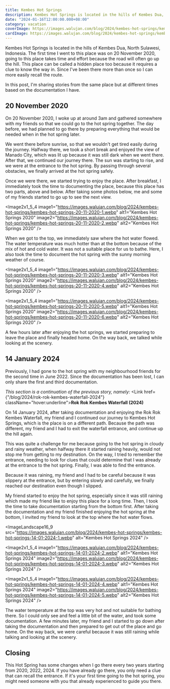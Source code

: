 ```yaml
---
title: Kembes Hot Springs
description: Kembes Hot Springs is located in the hills of Kembes Dua, North Sulawesi, Indonesia.
date: "2024-01-16T12:00:00.000+08:00"
category: vacation
coverImage: https://images.walujan.com/blog/2024/kembes-hot-springs/kembes-hot-springs-14-01-2024-cover.webp
cardImage: https://images.walujan.com/blog/2024/kembes-hot-springs/kembes-hot-springs-14-01-2024-card-cover.webp
---
```


Kembes Hot Springs is located in the hills of Kembes Dua, North Sulawesi, Indonesia. The first time I went to this place was on 20 November 2020, going to this place takes time and effort because the road will often go up the hill. This place can be called a hidden place too because it requires a clue to know the way in. Since I've been there more than once so I can more easily recall the route.

In this post, I'm sharing stories from the same place but at different times based on the documentation I have.

## 20 November 2020

On 20 November 2020, I woke up at around 3am and gathered somewhere with my friends so that we could go to the hot spring together. The day before, we had planned to go there by preparing everything that would be needed when in the hot spring later.

We went there before sunrise, so that we wouldn't get tired easily during the journey. Halfway there, we took a short break and enjoyed the view of Manado City, which was lit up because it was still dark when we went there. After that, we continued our journey there. The sun was starting to rise, and we were at the entrance to the hot spring. By passing through several obstacles, we finally arrived at the hot spring safely.

Once we were there, we started trying to enjoy the place. After breakfast, I immediately took the time to documenting the place, because this place has two parts, above and below. After taking some photos below, me and some of my friends started to go up to see the next view.

<Image2x1_5_4
image1="https://images.walujan.com/blog/2024/kembes-hot-springs/kembes-hot-springs-20-11-2020-1.webp"
alt1="Kembes Hot Springs 2020"
image2="https://images.walujan.com/blog/2024/kembes-hot-springs/kembes-hot-springs-20-11-2020-2.webp"
alt2="Kembes Hot Springs 2020"
/>

When we got to the top, we immediately saw where the hot water flowed. The water temperature was much hotter than at the bottom because of the mix of hot and cold water. It was not a suitable place for us to bathe. Here, I also took the time to document the hot spring with the sunny morning weather of course.

<Image2x1_5_4
image1="https://images.walujan.com/blog/2024/kembes-hot-springs/kembes-hot-springs-20-11-2020-3.webp"
alt1="Kembes Hot Springs 2020"
image2="https://images.walujan.com/blog/2024/kembes-hot-springs/kembes-hot-springs-20-11-2020-4.webp"
alt2="Kembes Hot Springs 2020"
/>

<Image2x1_5_4
image1="https://images.walujan.com/blog/2024/kembes-hot-springs/kembes-hot-springs-20-11-2020-5.webp"
alt1="Kembes Hot Springs 2020"
image2="https://images.walujan.com/blog/2024/kembes-hot-springs/kembes-hot-springs-20-11-2020-6.webp"
alt2="Kembes Hot Springs 2020"
/>

A few hours later after enjoying the hot springs, we started preparing to leave the place and finally headed home. On the way back, we talked while looking at the scenery.

## 14 January 2024

Previously, I had gone to the hot spring with my neighbourhood friends for the second time in June 2022. Since the documentation has been lost, I can only share the first and third documentation.

_This section is a continuation of the previous story, namely:_ <Link href={"/blog/2024/rok-rok-kembes-waterfall-2024"} className="hover:underline">**Rok Rok Kembes Waterfall (2024)**</Link>

On 14 January 2024, after taking documentation and enjoying the Rok Rok Kembes Waterfall, my friend and I continued our journey to Kembes Hot Springs, which is the place is on a different path. Because the path was different, my friend and I had to exit the waterfall entrance, and continue up the hill again.

This was quite a challenge for me because going to the hot spring in cloudy and rainy weather, when halfway there it started raining heavily, would not stop me from getting to my destination. On the way, I tried to remember the entrance, needing to look for clues that could determine that I was already at the entrance to the hot spring. Finally, I was able to find the entrance.

Because it was raining, my friend and I had to be careful because it was slippery at the entrance, but by entering slowly and carefully, we finally reached our destination even though I slipped.

My friend started to enjoy the hot spring, especially since it was still raining which made my friend like to enjoy this place for a long time. Then, I took the time to take documentation starting from the bottom first. After taking the documentation and my friend finished enjoying the hot spring at the bottom, I invited my friend to look at the top where the hot water flows.

<ImageLandscape16_9
src="https://images.walujan.com/blog/2024/kembes-hot-springs/kembes-hot-springs-14-01-2024-1.webp"
alt="Kembes Hot Springs 2024"
/>

<Image2x1_5_4
image1="https://images.walujan.com/blog/2024/kembes-hot-springs/kembes-hot-springs-14-01-2024-2.webp"
alt1="Kembes Hot Springs 2024"
image2="https://images.walujan.com/blog/2024/kembes-hot-springs/kembes-hot-springs-14-01-2024-3.webp"
alt2="Kembes Hot Springs 2024"
/>

<Image2x1_5_4
image1="https://images.walujan.com/blog/2024/kembes-hot-springs/kembes-hot-springs-14-01-2024-4.webp"
alt1="Kembes Hot Springs 2024"
image2="https://images.walujan.com/blog/2024/kembes-hot-springs/kembes-hot-springs-14-01-2024-5.webp"
alt2="Kembes Hot Springs 2024"
/>

The water temperature at the top was very hot and not suitable for bathing there. So I could only see and feel a little bit of the water, and took some documentation. A few minutes later, my friend and I started to go down after taking the documentation and then prepared to get out of the place and go home. On the way back, we were careful because it was still raining while talking and looking at the scenery.

## Closing

This Hot Spring has some changes when I go there every two years starting from 2020, 2022, 2024. If you have already go there, you only need a clue that can recall the entrance. If it's your first time going to the hot spring, you might need someone with you that already experienced to guide you there.
